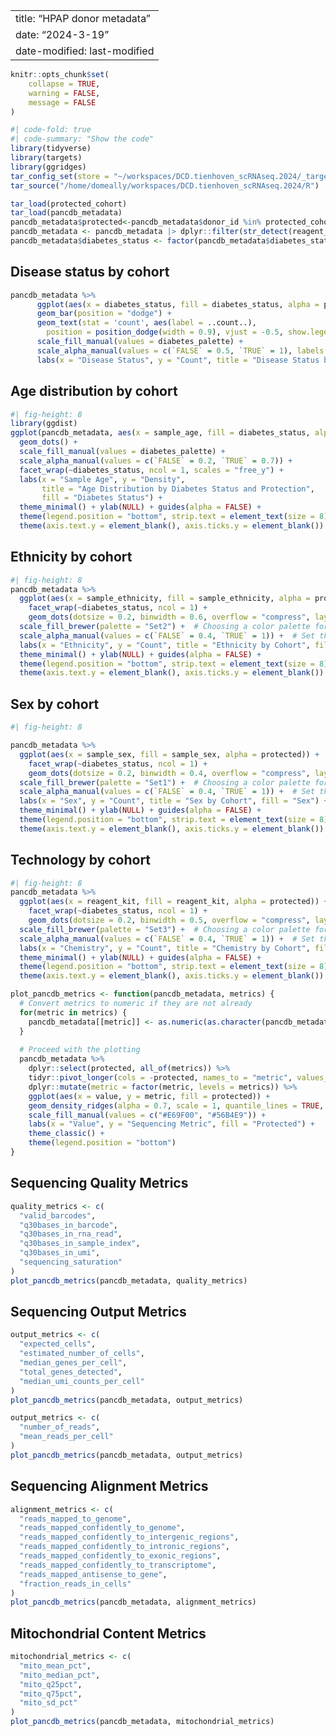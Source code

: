 
---
title: "HPAP donor metadata"
date: "2024-3-19" 
date-modified: last-modified
---

```r
knitr::opts_chunk$set(
    collapse = TRUE,
    warning = FALSE,
    message = FALSE
)
```

```r
#| code-fold: true
#| code-summary: "Show the code"
library(tidyverse)
library(targets)
library(ggridges)
tar_config_set(store = "~/workspaces/DCD.tienhoven_scRNAseq.2024/_targets")
tar_source("/home/domeally/workspaces/DCD.tienhoven_scRNAseq.2024/R")

tar_load(protected_cohort)
tar_load(pancdb_metadata)
pancdb_metadata$protected<-pancdb_metadata$donor_id %in% protected_cohort$sample_id
pancdb_metadata <- pancdb_metadata |> dplyr::filter(str_detect(reagent_kit, "10X"))
pancdb_metadata$diabetes_status <- factor(pancdb_metadata$diabetes_status, levels = names(diabetes_palette))
```

## Disease status by cohort
```r
pancdb_metadata %>%
      ggplot(aes(x = diabetes_status, fill = diabetes_status, alpha = protected)) +
      geom_bar(position = "dodge") +
      geom_text(stat = 'count', aes(label = ..count..),
        position = position_dodge(width = 0.9), vjust = -0.5, show.legend = FALSE) +
      scale_fill_manual(values = diabetes_palette) +
      scale_alpha_manual(values = c(`FALSE` = 0.5, `TRUE` = 1), labels = c("susceptible", "Protected")) +  # Set the alpha transparency for protected status
      labs(x = "Disease Status", y = "Count", title = "Disease Status by Cohort", fill = "Disease Status") + theme_classic() 
```

## Age distribution by cohort
```r
#| fig-height: 8
library(ggdist)
ggplot(pancdb_metadata, aes(x = sample_age, fill = diabetes_status, alpha = protected)) +
  geom_dots() +
  scale_fill_manual(values = diabetes_palette) +
  scale_alpha_manual(values = c(`FALSE` = 0.2, `TRUE` = 0.7)) +
  facet_wrap(~diabetes_status, ncol = 1, scales = "free_y") +
  labs(x = "Sample Age", y = "Density", 
       title = "Age Distribution by Diabetes Status and Protection", 
       fill = "Diabetes Status") +
  theme_minimal() + ylab(NULL) + guides(alpha = FALSE) +
  theme(legend.position = "bottom", strip.text = element_text(size = 8)) +
  theme(axis.text.y = element_blank(), axis.ticks.y = element_blank())

```


## Ethnicity by cohort
```r
#| fig-height: 8
pancdb_metadata %>%
  ggplot(aes(x = sample_ethnicity, fill = sample_ethnicity, alpha = protected)) +
    facet_wrap(~diabetes_status, ncol = 1) +
    geom_dots(dotsize = 0.2, binwidth = 0.6, overflow = "compress", layout = "hex") +
  scale_fill_brewer(palette = "Set2") +  # Choosing a color palette for ethnicity
  scale_alpha_manual(values = c(`FALSE` = 0.4, `TRUE` = 1)) +  # Set the alpha transparency for protected status
  labs(x = "Ethnicity", y = "Count", title = "Ethnicity by Cohort", fill = "Ethnicity") +
  theme_minimal() + ylab(NULL) + guides(alpha = FALSE) +
  theme(legend.position = "bottom", strip.text = element_text(size = 8)) +
  theme(axis.text.y = element_blank(), axis.ticks.y = element_blank())
```

## Sex by cohort
```r
#| fig-height: 8

pancdb_metadata %>%
  ggplot(aes(x = sample_sex, fill = sample_sex, alpha = protected)) +
    facet_wrap(~diabetes_status, ncol = 1) +
    geom_dots(dotsize = 0.2, binwidth = 0.4, overflow = "compress", layout = "hex") +
  scale_fill_brewer(palette = "Set1") +  # Choosing a color palette for sex
  scale_alpha_manual(values = c(`FALSE` = 0.4, `TRUE` = 1)) +  # Set the alpha transparency for protected status
  labs(x = "Sex", y = "Count", title = "Sex by Cohort", fill = "Sex") +
  theme_minimal() + ylab(NULL) + guides(alpha = FALSE) +
  theme(legend.position = "bottom", strip.text = element_text(size = 8)) +
  theme(axis.text.y = element_blank(), axis.ticks.y = element_blank())
```

## Technology by cohort
```r
#| fig-height: 8
pancdb_metadata %>%
  ggplot(aes(x = reagent_kit, fill = reagent_kit, alpha = protected)) +
    facet_wrap(~diabetes_status, ncol = 1) +
    geom_dots(dotsize = 0.2, binwidth = 0.5, overflow = "compress", layout = "hex") +
  scale_fill_brewer(palette = "Set3") +  # Choosing a color palette for sex
  scale_alpha_manual(values = c(`FALSE` = 0.4, `TRUE` = 1)) +  # Set the alpha transparency for protected status
  labs(x = "Chemistry", y = "Count", title = "Chemistry by Cohort", fill = "Chemistry") +
  theme_minimal() + ylab(NULL) + guides(alpha = FALSE) +
  theme(legend.position = "bottom", strip.text = element_text(size = 8)) +
  theme(axis.text.y = element_blank(), axis.ticks.y = element_blank())

```

```r
plot_pancdb_metrics <- function(pancdb_metadata, metrics) {
  # Convert metrics to numeric if they are not already
  for(metric in metrics) {
    pancdb_metadata[[metric]] <- as.numeric(as.character(pancdb_metadata[[metric]]))
  }
  
  # Proceed with the plotting
  pancdb_metadata %>%
    dplyr::select(protected, all_of(metrics)) %>%
    tidyr::pivot_longer(cols = -protected, names_to = "metric", values_to = "value") %>%
    dplyr::mutate(metric = factor(metric, levels = metrics)) %>%
    ggplot(aes(x = value, y = metric, fill = protected)) +
    geom_density_ridges(alpha = 0.7, scale = 1, quantile_lines = TRUE, quantiles = 2) +
    scale_fill_manual(values = c("#E69F00", "#56B4E9")) +
    labs(x = "Value", y = "Sequencing Metric", fill = "Protected") +
    theme_classic() +
    theme(legend.position = "bottom")
}
```

## Sequencing Quality Metrics
```r
quality_metrics <- c(
  "valid_barcodes",
  "q30bases_in_barcode",
  "q30bases_in_rna_read",
  "q30bases_in_sample_index",
  "q30bases_in_umi",
  "sequencing_saturation"
)
plot_pancdb_metrics(pancdb_metadata, quality_metrics)
```

## Sequencing Output Metrics
```r
output_metrics <- c(
  "expected_cells",
  "estimated_number_of_cells",
  "median_genes_per_cell",
  "total_genes_detected",
  "median_umi_counts_per_cell"
)
plot_pancdb_metrics(pancdb_metadata, output_metrics)
```

```r
output_metrics <- c(
  "number_of_reads",
  "mean_reads_per_cell"
)
plot_pancdb_metrics(pancdb_metadata, output_metrics)
```

## Sequencing Alignment Metrics
```r
alignment_metrics <- c(
  "reads_mapped_to_genome",
  "reads_mapped_confidently_to_genome",
  "reads_mapped_confidently_to_intergenic_regions",
  "reads_mapped_confidently_to_intronic_regions",
  "reads_mapped_confidently_to_exonic_regions",
  "reads_mapped_confidently_to_transcriptome",
  "reads_mapped_antisense_to_gene",
  "fraction_reads_in_cells"
)
plot_pancdb_metrics(pancdb_metadata, alignment_metrics)
```

## Mitochondrial Content Metrics
```r
mitochondrial_metrics <- c(
  "mito_mean_pct",
  "mito_median_pct",
  "mito_q25pct",
  "mito_q75pct",
  "mito_sd_pct"
)
plot_pancdb_metrics(pancdb_metadata, mitochondrial_metrics)
```

